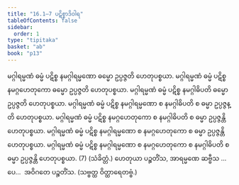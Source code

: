```yaml
---
title: "16.1–7 ပဋိစ္စာဒိဝါရ"
tableOfContents: false
sidebar:
  order: 1
type: "tipitaka"
basket: "ab"
book: "p13"
---
```



<DynamicBreadcrumb />

<Division number="44" book="p13" e="ch" v="40" p="192">

<Paragraph number="121" book="p13">
မဂ္ဂါရမ္မဏံ ဓမ္မံ ပဋိစ္စ နမဂ္ဂါရမ္မဏော ဓမ္မော ဥပ္ပဇ္ဇတိ ဟေတုပစ္စယာ. မဂ္ဂါရမ္မဏံ ဓမ္မံ ပဋိစ္စ နမဂ္ဂဟေတုကော ဓမ္မော ဥပ္ပဇ္ဇတိ ဟေတုပစ္စယာ. မဂ္ဂါရမ္မဏံ ဓမ္မံ ပဋိစ္စ နမဂ္ဂါဓိပတိ ဓမ္မော ဥပ္ပဇ္ဇတိ ဟေတုပစ္စယာ. မဂ္ဂါရမ္မဏံ ဓမ္မံ ပဋိစ္စ နမဂ္ဂါရမ္မဏော စ နမဂ္ဂါဓိပတိ စ ဓမ္မာ ဥပ္ပဇ္ဇန္တိ ဟေတုပစ္စယာ. မဂ္ဂါရမ္မဏံ ဓမ္မံ ပဋိစ္စ နမဂ္ဂဟေတုကော စ နမဂ္ဂါဓိပတိ စ ဓမ္မာ ဥပ္ပဇ္ဇန္တိ ဟေတုပစ္စယာ. မဂ္ဂါရမ္မဏံ ဓမ္မံ ပဋိစ္စ နမဂ္ဂါရမ္မဏော စ နမဂ္ဂဟေတုကော စ ဓမ္မာ ဥပ္ပဇ္ဇန္တိ ဟေတုပစ္စယာ. မဂ္ဂါရမ္မဏံ ဓမ္မံ ပဋိစ္စ နမဂ္ဂါရမ္မဏော စ နမဂ္ဂဟေတုကော စ နမဂ္ဂါဓိပတိ စ ဓမ္မာ ဥပ္ပဇ္ဇန္တိ ဟေတုပစ္စယာ. (7) (သံခိတ္တံ.)
</Paragraph>

<Paragraph number="122" book="p13">
ဟေတုယာ ပဉ္စတိံသ, အာရမ္မဏေ ဆဗ္ဗီသ …ပေ…  အဝိဂတေ ပဉ္စတိံသ. (သဗ္ဗတ္ထ ဝိတ္ထာရေတဗ္ဗံ.)
</Paragraph>
</Division>